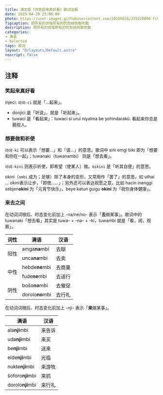---
title: 满文版《你笑起来真好看》歌词注解
date: 2023-04-29 23:00:00
photo: https://user-images.githubusercontent.com/20166026/235226696-fc9b400f-75ad-4496-906d-fd4b9301c389.jpg
figcaption: 把所有的烦恼所有的忧愁统统都吹散
description: 把所有的烦恼所有的忧愁统统都吹散
categories:
- 满语
- Selected
tags: 歌词
layout: "@/layouts/Default.astro"
noscript: false
---


<Index />

## 注释

### 笑起来真好看

<span lang="moe">injeci</span>: <code>动词-<span lang="moe">ci</span></code> 就是「…起来」。
- <span lang="moe">donjici</span>	是「听说」，就是「听起来」。
- <span lang="moe">tuwaci</span> 是「看起来」：<span lang="moe">tuwaci si urui niyalma be yohindarakū.</span> 看起来你总是藐视人。

### 想要做和祈使

<code>动词-<span lang="moe">ki</span></code> 可以表示「想要…」和「请…」的意思。歌词中 <span lang="moe">sini emgi biki</span> 即为「想要和你在一起」；<span lang="moe">tuwanaki</span>（<span lang="moe">tuwanambi</span>） 则是「想去看」。

<code>动词-<span lang="moe">kini</span></code> 则表示祈使，即希望（使某人）做。`bikini` 是「听其自便」的意思。

<span lang="moe">okini</span>（`ombi` 成为；足够）除了本身的变形，又常用作「罢了」的意思，如 <span lang="moe">uthai … okini</span>表示让步，「即使……」；另外还可以表达祝愿之意，比如  <span lang="moe">hacin inenggi sebjen<b>okini</b></span> 为「元宵节快乐」，<span lang="moe">beye katun guigu <b>okini</b></span> 为「祝你身体健康」。

### 来去之间

在动词词根后、时态变化前加上 <span lang="moe">-na/ne/no-</span> 表示「**去**做某事」。歌词中的 <span lang="moe">tuwanaki</span>「想去看」其实是 <span lang="moe">tuwa- + -na- + -ki</span>，<span lang="moe">tuwambi</span> 就是「看，阅，观察」。

<table>
    <thead>
        <tr>
            <th>词性</th>
            <th>满语</th>
            <th>汉语</th>
        </tr>
    </thead>
    <tbody>
        <tr>
            <td rowspan="2">阳性</td>
            <td><span lang="moe">amga<b>na</b>mbi</span></td>
            <td>去瞓</td>
        </tr>
        <tr>
            <td><span lang="moe">unca<b>na</b>mbi</span></td>
            <td>去卖</td>
        </tr>
        <tr>
            <td rowspan="2">中性</td>
            <td><span lang="moe">hebde<b>ne</b>mbi</span></td>
            <td>去商量</td>
        </tr>
        <tr>
            <td><span lang="moe">fude<b>ne</b>mbi</span></td>
            <td>去送行</td>
        </tr>
        <tr>
            <td rowspan="2">阴性</td>
            <td><span lang="moe">bošo<b>no</b>mbi</span></td>
            <td>去催促</td>
        </tr>
        <tr>
            <td><span lang="moe">dorolo<b>no</b>mbi</span></td>
            <td>去行礼</td>
        </tr>
    </tbody>
</table>

在动词词根后、时态变化前加上 <span lang="moe">-nji-</span> 表示「**来**做某事」。

<table><thead><tr><th>满语</th><th>汉语</th></tr></thead><tbody><tr><td><span lang="moe">ala<b>nji</b>mbi</span></td><td>来告诉</td></tr><tr><td><span lang="moe">uda<b>nji</b>mbi</span></td><td>来买</td></tr><tr><td><span lang="moe">be<b>nji</b>mbi</span></td><td>送来</td></tr><tr><td><span lang="moe">elde<b>nji</b>mbi</span></td><td>光临</td></tr><tr><td><span lang="moe">nukte<b>nji</b>mbi</span></td><td>来游牧</td></tr><tr><td><span lang="moe">šoforo<b>nji</b>mbi</span></td><td>来抓</td></tr><tr><td><span lang="moe">dorolo<b>nji</b>mbi</span></td><td>来行礼</td></tr></tbody></table>
